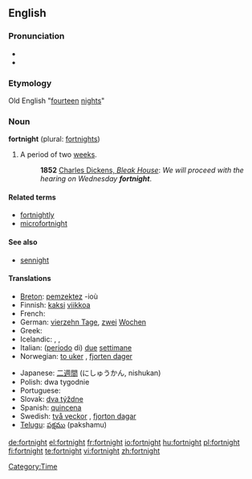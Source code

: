==English==
{{wikipedia}}

===Pronunciation===
* {{IPA|/ˈfɔrtnaɪt/}}
* {{SAMPA|/"fOrtnaIt/}}

===Etymology===
Old English "[[fourteen]] [[night]]s"

===Noun===
'''fortnight''' (plural: [[fortnights]])

# A period of two [[week]]s.
#: '''1852''' [http://www.gutenberg.org/dirs/etext97/blkhs12.txt Charles Dickens, ''Bleak House'']: ''We will proceed with the hearing on Wednesday '''fortnight'''''.

====Related terms====
* [[fortnightly]]
* [[microfortnight]]

====See also====
* [[sennight]]

====Translations====
{{top}}
* [[Breton]]: [[pemzektez]] {{m|p}} -ioù
* Finnish: [[kaksi]] [[viikko]]a
* French: {{t+|fr|quinzaine|f}}
* German: [[vierzehn Tage]], [[zwei]] [[Wochen]]
* Greek: {{t+|el|δεκαπενθήμερο|n|sc=Grek}}
* Icelandic: {{t-|is|tvær vikur|f|p}}, {{t-|is|hálfur mánuður|m}}, {{t-|is|fjórtán dagar|m|p}}
* Italian: ([[periodo]] di) [[due#Italian|due]] [[settimana|settimane]]
* Norwegian: [[to uker]] {{p}}, [[fjorten dager]]
{{mid}}
* Japanese: [[二週間]] (にしゅうかん, nishukan)
* Polish: dwa tygodnie {{m|p}}
* Portuguese: {{t+|pt|quinzena|f}}
* Slovak: [[týždeň|dva týždne]] {{m|p}}
* Spanish: [[quincena]] {{f|p}}
* Swedish: [[två veckor]] {{p}}, [[fjorton dagar]]
* [[Telugu]]: [[పక్షము]] (pakshamu)
{{bottom}}

[[Category:Time]]

[[de:fortnight]]
[[el:fortnight]]
[[fr:fortnight]]
[[io:fortnight]]
[[hu:fortnight]]
[[pl:fortnight]]
[[fi:fortnight]]
[[te:fortnight]]
[[vi:fortnight]]
[[zh:fortnight]]